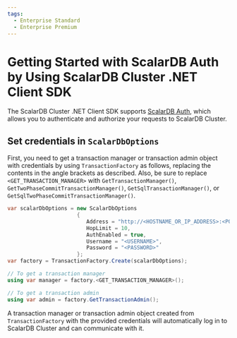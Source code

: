 ```yaml
---
tags:
  - Enterprise Standard
  - Enterprise Premium
---
```


# Getting Started with ScalarDB Auth by Using ScalarDB Cluster .NET Client SDK

The ScalarDB Cluster .NET Client SDK supports [ScalarDB Auth](../scalardb-cluster/scalardb-auth-with-sql.mdx), which allows you to authenticate and authorize your requests to ScalarDB Cluster.

## Set credentials in `ScalarDbOptions`

First, you need to get a transaction manager or transaction admin object with credentials by using `TransactionFactory` as follows, replacing the contents in the angle brackets as described. Also, be sure to replace `<GET_TRANSACTION_MANAGER>` with `GetTransactionManager()`, `GetTwoPhaseCommitTransactionManager()`, `GetSqlTransactionManager()`, or `GetSqlTwoPhaseCommitTransactionManager()`.

```c#
var scalarDbOptions = new ScalarDbOptions
                      {
                         Address = "http://<HOSTNAME_OR_IP_ADDRESS>:<PORT>",
                         HopLimit = 10,
                         AuthEnabled = true,
                         Username = "<USERNAME>",
                         Password = "<PASSWORD>"
                      };
var factory = TransactionFactory.Create(scalarDbOptions);

// To get a transaction manager
using var manager = factory.<GET_TRANSACTION_MANAGER>();

// To get a transaction admin
using var admin = factory.GetTransactionAdmin();
```

A transaction manager or transaction admin object created from `TransactionFactory` with the provided credentials will automatically log in to ScalarDB Cluster and can communicate with it.
